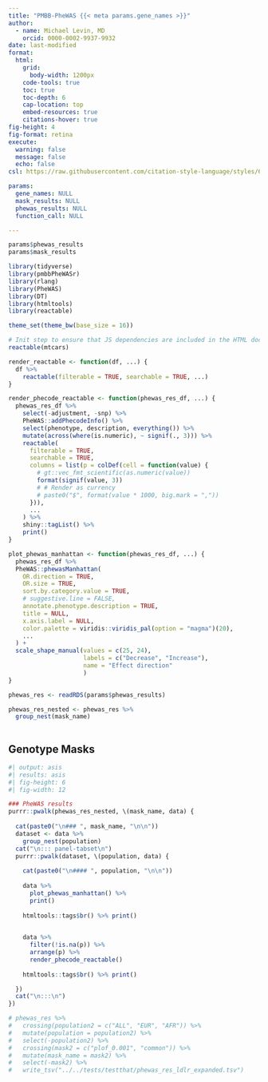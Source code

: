 ```yaml
---
title: "PMBB-PheWAS {{< meta params.gene_names >}}"
author: 
  - name: Michael Levin, MD
    orcid: 0000-0002-9937-9932
date: last-modified
format:
  html:
    grid:
      body-width: 1200px
    code-tools: true
    toc: true
    toc-depth: 6
    cap-location: top
    embed-resources: true
    citations-hover: true
fig-height: 4
fig-format: retina
execute:
  warning: false
  message: false
  echo: false
csl: https://raw.githubusercontent.com/citation-style-language/styles/6152ccea8b7d7a472910d36524d1bf3557a83bfc/dependent/nature-genetics.csl

params:
  gene_names: NULL
  mask_results: NULL
  phewas_results: NULL
  function_call: NULL

---
```


```r
params$phewas_results
params$mask_results
```


```r
library(tidyverse)
library(pmbbPheWASr)
library(rlang)
library(PheWAS)
library(DT)
library(htmltools)
library(reactable)

theme_set(theme_bw(base_size = 16))
```

```r
# Init step to ensure that JS dependencies are included in the HTML doc
reactable(mtcars)
```

```r
render_reactable <- function(df, ...) {
  df %>%
    reactable(filterable = TRUE, searchable = TRUE, ...)
}

render_phecode_reactable <- function(phewas_res_df, ...) {
  phewas_res_df %>%
    select(-adjustment, -snp) %>%
    PheWAS::addPhecodeInfo() %>%
    select(phenotype, description, everything()) %>%
    mutate(across(where(is.numeric), ~ signif(., 3))) %>%
    reactable(
      filterable = TRUE,
      searchable = TRUE,
      columns = list(p = colDef(cell = function(value) {
        # gt::vec_fmt_scientific(as.numeric(value))
        format(signif(value, 3))
        # # Render as currency
        # paste0("$", format(value * 1000, big.mark = ","))
      })),
      ...
    ) %>%
    shiny::tagList() %>%
    print()
}

plot_phewas_manhattan <- function(phewas_res_df, ...) {
  phewas_res_df %>%
  PheWAS::phewasManhattan(
    OR.direction = TRUE,
    OR.size = TRUE,
    sort.by.category.value = TRUE,
    # suggestive.line = FALSE,
    annotate.phenotype.description = TRUE,
    title = NULL,
    x.axis.label = NULL,
    color.palette = viridis::viridis_pal(option = "magma")(20),
    ...
  ) +
  scale_shape_manual(values = c(25, 24),
                     labels = c("Decrease", "Increase"),
                     name = "Effect direction"
                     )
}

```

```r
phewas_res <- readRDS(params$phewas_results)

phewas_res_nested <- phewas_res %>%
  group_nest(mask_name)
  
```

<!-- ::: panel-tabset -->

## Genotype Masks

```r
#| output: asis
#| results: asis
#| fig-height: 6
#| fig-width: 12

### PheWAS results
purrr::pwalk(phewas_res_nested, \(mask_name, data) {
  
  cat(paste0("\n### ", mask_name, "\n\n"))
  dataset <- data %>%
    group_nest(population)
  cat("\n::: panel-tabset\n")
  purrr::pwalk(dataset, \(population, data) {
    
    cat(paste0("\n#### ", population, "\n\n"))
    
    data %>%
      plot_phewas_manhattan() %>%
      print()
    
    htmltools::tags$br() %>% print()

    
    data %>%
      filter(!is.na(p)) %>%
      arrange(p) %>%
      render_phecode_reactable()
    
    htmltools::tags$br() %>% print()

  })
  cat("\n:::\n")
})

```

```r
# phewas_res %>%
#   crossing(population2 = c("ALL", "EUR", "AFR")) %>%
#   mutate(population = population2) %>%
#   select(-population2) %>%
#   crossing(mask2 = c("plof_0.001", "common")) %>%
#   mutate(mask_name = mask2) %>%
#   select(-mask2) %>%
#   write_tsv("../../tests/testthat/phewas_res_ldlr_expanded.tsv")
```

